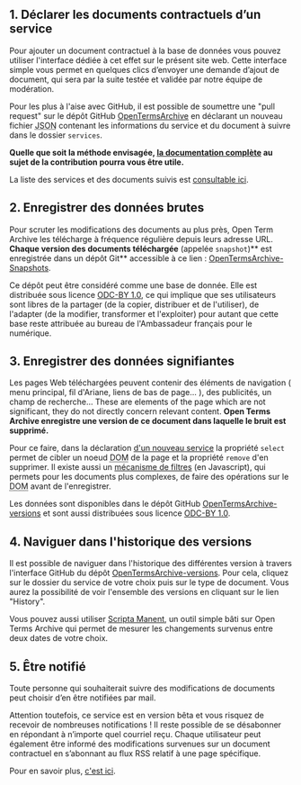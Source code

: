 ## 1. Déclarer les documents contractuels d’un service

Pour ajouter un document contractuel à la base de données vous pouvez utiliser <Link href="/contribute">l'interface dédiée à cet effet</Link> sur le présent site web. Cette interface simple vous permet en quelques clics d’envoyer une demande d’ajout de document, qui sera par la suite testée et validée par notre équipe de modération.

Pour les plus à l'aise avec GitHub, il est possible de soumettre une "pull request" sur le dépôt GitHub [OpenTermsArchive](https://github.com/ambanum/OpenTermsArchive) en déclarant un nouveau fichier <abbr title="JavaScript Object Notation">JSON</abbr> contenant les informations du service et du document à suivre dans le dossier `services`.

**Quelle que soit la méthode envisagée, [la documentation complète](https://github.com/ambanum/OpenTermsArchive/blob/master/CONTRIBUTING.md) au sujet de la contribution pourra vous être utile.**

La liste des services et des documents suivis est [consultable ici](https://github.com/ambanum/OpenTermsArchive/tree/master/services).

## 2. Enregistrer des données brutes

Pour scruter les modifications des documents au plus près, Open Term Archive les télécharge à fréquence régulière depuis leurs adresse URL. **Chaque version des documents téléchargée** (appelée `snapshot`)** est enregistrée dans un dépôt Git** accessible à ce lien : [OpenTermsArchive-Snapshots](https://github.com/ambanum/OpenTermsArchive-snapshots).

Ce dépôt peut être considéré comme une base de donnée. Elle est distribuée sous licence [ODC-BY 1.0](https://opendatacommons.org/licenses/by/1-0/), ce qui implique que ses utilisateurs sont libres de la partager (de la copier, distribuer et de l'utiliser), de l'adapter (de la modifier, transformer et l'exploiter) pour autant que cette base reste attribuée au bureau de l'Ambassadeur français pour le numérique.

## 3. Enregistrer des données signifiantes

Les pages Web téléchargées peuvent contenir des éléments de navigation ( menu principal, fil d'Ariane, liens de bas de page... ), des publicités, un champ de recherche... These are elements of the page which are not significant, they do not directly concern relevant content. **Open Terms Archive enregistre une version de ce document dans laquelle le bruit est supprimé.**

Pour ce faire, dans la déclaration [d'un nouveau service](https://github.com/ambanum/OpenTermsArchive/blob/master/CONTRIBUTING.md#tracking-new-documents) la propriété `select` permet de cibler un noeud <abbr title="Document Object Model">DOM</abbr> de la page et la propriété `remove` d'en supprimer. Il existe aussi un [mécanisme de filtres](https://github.com/ambanum/OpenTermsArchive/blob/master/CONTRIBUTING.md#filter) (en Javascript), qui permets pour les documents plus complexes, de faire des opérations sur le <abbr title="Document Object Model">DOM</abbr> avant de l'enregistrer.

Les données sont disponibles dans le dépôt GitHub [OpenTermsArchive-versions](https://github.com/ambanum/OpenTermsArchive-versions) et sont aussi distribuées sous licence [ODC-BY 1.0](https://opendatacommons.org/licenses/by/1-0/).

## 4. Naviguer dans l'historique des versions

Il est possible de naviguer dans l'historique des différentes version à travers l'interface GitHub du dépôt [OpenTermsArchive-versions](https://github.com/ambanum/OpenTermsArchive-versions/). Pour cela, cliquez sur le dossier du service de votre choix puis sur le type de document. Vous aurez la possibilité de voir l'ensemble des versions en cliquant sur le lien "History".

<!--- Add an animated GIF of the process -->

Vous pouvez aussi utiliser [Scripta Manent](https://disinfo.quaidorsay.fr/fr/open-terms-archive/scripta-manent), un outil simple bâti sur Open Terms Archive qui permet de mesurer les changements survenus entre deux dates de votre choix.

## 5. Être notifié

Toute personne qui souhaiterait suivre des modifications de documents peut choisir d’en être notifiées par mail.

Attention toutefois, ce service est en version bêta et vous risquez de recevoir de nombreuses notifications ! Il reste possible de se désabonner en répondant à n’importe quel courriel reçu. Chaque utilisateur peut également être informé des modifications survenues sur un document contractuel en s’abonnant au flux RSS relatif à une page spécifique.

Pour en savoir plus, [c'est ici](https://github.com/ambanum/OpenTermsArchive#be-notified).
